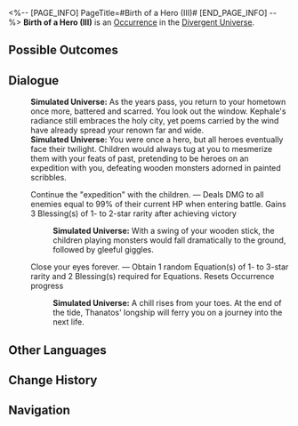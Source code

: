 <%-- [PAGE_INFO]
PageTitle=#Birth of a Hero (III)#
[END_PAGE_INFO] --%>
{{Stub}}
{{Simulated Universe Event Infobox
|id            = 25901-2
|title         = 
|image         = Occurrence Hero.png
|domains_su    = 
|domains_swarm = 
|domains_gng   = 
|domains_du    = Unknown
|domains_und   = 
|requirements  = 
|prev          = 
|next          = 
|characters    = 
|factions      = 
|order         = 
|order_du      = 144
}}
'''Birth of a Hero (III)''' is an [[Divergent Universe/Occurrence|Occurrence]] in the [[Divergent Universe]].

==Possible Outcomes==
{{Possible Outcomes
|choice_1 = Continue the "expedition" with the children.
|result_1 = Deals DMG to all enemies equal to 99% of their current HP when entering battle. Gains 3 Blessing(s) of 1- to 2-star rarity after achieving victory

|choice_2 = Close your eyes forever.
|result_2 = Obtain 1 random Equation(s) of 1- to 3-star rarity and 2 Blessing(s) required for Equations. Resets Occurrence progress
}}
<!--
==Gameplay Notes==
* 
-->
==Dialogue==
{{Dialogue Start}}
:'''Simulated Universe:''' As the years pass, you return to your hometown once more, battered and scarred. You look out the window. Kephale's radiance still embraces the holy city, yet poems carried by the wind have already spread your renown far and wide.
:'''Simulated Universe:''' You were once a hero, but all heroes eventually face their twilight. Children would always tug at you to mesmerize them with your feats of past, pretending to be heroes on an expedition with you, defeating wooden monsters adorned in painted scribbles.
:{{DIcon|Star}} Continue the "expedition" with the children. &mdash; Deals DMG to all enemies equal to 99% of their current HP when entering battle. Gains 3 Blessing(s) of 1- to 2-star rarity after achieving victory
::'''Simulated Universe:''' With a swing of your wooden stick, the children playing monsters would fall dramatically to the ground, followed by gleeful giggles.
:{{DIcon|Star}} Close your eyes forever. &mdash; Obtain 1 random Equation(s) of 1- to 3-star rarity and 2 Blessing(s) required for Equations. Resets Occurrence progress
::'''Simulated Universe:''' A chill rises from your toes. At the end of the tide, Thanatos' longship will ferry you on a journey into the next life.
{{Dialogue End}}

==Other Languages==
{{Other Languages
|en   = Birth of a Hero (III)
|zhs  = 英雄的诞生（其三）
|zht  = 英雄的誕生（其三）
|ja   = {{Rubi|英雄|えいゆう}}の{{Rubi|誕生|たんじょう}}（その3）
|ko   = 영웅의 탄생(3)
|es   = El nacimiento de un héroe III
|fr   = Naissance d'un héros (III)
|ru   = Рождение героя III
|th   = กำเนิดวีรชน (III)
|vi   = Sự Ra Đời Của Anh Hùng (III)
|de   = Geburt eines Helden (III)
|id   = Lahirnya Pahlawan 3
|pt   = O Nascimento de um Herói (III)
}}

==Change History==
{{Change History|3.1}}

==Navigation==
{{Occurrence Navbox}}